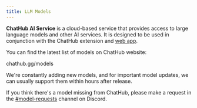 ```yaml
---
title: LLM Models
---
```


**ChatHub AI Service** is a cloud-based service that provides access to large language models and other AI services. It is designed to be used in conjunction with the ChatHub extension and [web app](https://app.chathub.gg/?utm_source=doc).

You can find the latest list of models on ChatHub website:

<Card title="ChatHub Models" icon="link" href="https://chathub.gg/models">
  chathub.gg/models
</Card>

We're constantly adding new models, and for important model updates, we can usually support them within hours after release.

If you think there's a model missing from ChatHub, please make a request in the [#model-requests](https://discord.com/channels/1214485648623411220/1318917421821853760) channel on Discord.